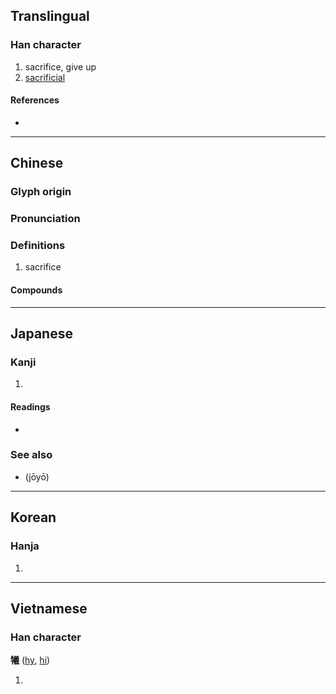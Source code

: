 {{also|犠|牺}}
{{character info/new}}
==Translingual==
{{Han simplified forms|犧|犠|牺}}

===Han character===
{{Han char|rn=93|rad=牛|as=16|sn=20|four=28553|canj=HQTGS|ids=⿰牜羲}}

# sacrifice, give up
# [[sacrificial]]

====References====
* {{Han ref|kx=0705.090|dkj=20209|dj=1117.350|hdz=31822.040|uh=72A7|ud=29351|bh=C4EB|bd=50411}}

----

==Chinese==
{{zh-forms|s=牺}}

===Glyph origin===
{{Han etym}}

===Pronunciation===
{{zh-pron
|m=xī
|c=hei1
|h=pfs=
|md=
|mn=hi
|w=
|mc=y
|oc=y
|cat=n
}}

===Definitions===
{{zh-hanzi}}

# sacrifice

====Compounds====
{{zh-der|犧牲|庖犧|伏犧氏|伏犧|犧牲玉帛|犧牲打|犧尊|犧牲酒醴|犧牲品}}

----

==Japanese==
{{ja-kanji forms|犠|犧}}

===Kanji===
{{ja-kanji|grade=|rs=牛16|shin=犠}}

# {{defn|lang=ja|sort=牛16}}

====Readings====
* {{ja-readings|on=[[ぎ]] (gi), [[き]] (ki)|kun=[[いけにえ]] (ikenie)}}

===See also===
* {{l|ja|犠}} (jōyō)

----

==Korean==

===Hanja===
{{ko-hanja|hangeul=[[희]], [[사]]|eumhun=|rv=hui, sa|mr=hŭi, sa|y=huy, sa}}

# {{defn|lang=ko|sort=牛16}}

----

==Vietnamese==

===Han character===
'''犧''' ([[hy]], [[hi]])

# {{defn|lang=vi}}